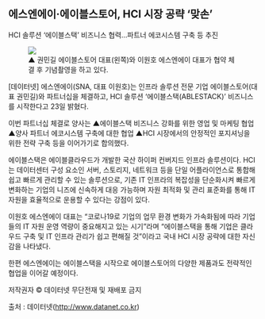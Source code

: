 <h2>에스엔에이·에이블스토어, HCI 시장 공략 ‘맞손’</h2>

HCI 솔루션 ‘에이블스택’ 비즈니스 협력…파트너 에코시스템 구축 등 추진

<figure>
  <img
    style={{ margin: '0 auto' }}
    src='https://github.com/ablecloud-team/ablecloud-homepage/blob/dev/public/images/blog/483-1.png?raw=true'
  />
  <div
    style={{ display: 'flex', justifyContent: 'center', fontSize: '13px' }}
    className='not-prose'>
    ▲ 권민길 에이블스토어 대표(왼쪽)와 이원호 에스엔에이 대표가 협약 체결 후 기념촬영을 하고 있다.
  </div>
</figure>

[데이터넷] 에스엔에이(SNA, 대표 이원호)는 인프라 솔루션 전문 기업 에이블스토어(대표 권민길)와 파트너십을 체결하고, HCI 솔루션 ‘에이블스택(ABLESTACK)’ 비즈니스를 시작한다고 23일 밝혔다.

이번 파트너십 체결로 양사는 ▲에이블스택 비즈니스 강화를 위한 영업 및 마케팅 협업 ▲양사 파트너 에코시스템 구축에 대한 협업 ▲HCI 시장에서의 안정적인 포지셔닝을 위한 전략 구축 등을 이어가기로 합의했다.

에이블스택은 에이블클라우드가 개발한 국산 하이퍼 컨버지드 인프라 솔루션이다. HCI는 데이터센터 구성 요소인 서버, 스토리지, 네트워크 등을 단일 어플라이언스로 통합해 쉽고 빠르게 관리할 수 있는 솔루션으로, 기존 IT 인프라의 복잡성을 단순화시켜 빠르게 변화하는 기업의 니즈에 신속하게 대응 가능하며 자원 최적화 및 관리 표준화를 통해 IT 자원을 효율적으로 운용할 수 있다는 강점이 있다.

이원호 에스엔에이 대표는 “코로나19로 기업의 업무 환경 변화가 가속화됨에 따라 기업들의 IT 자원 운영 역량이 중요해지고 있는 시기”라며 “에이블스택을 통해 기업은 클라우드 구축 및 IT 인프라 관리가 쉽고 편해질 것”이라고 국내 HCI 시장 공략에 대한 자신감을 나타냈다.

한편 에스엔에이는 에이블스택을 시작으로 에이블스토어의 다양한 제품과도 전략적인 협업을 이어갈 예정이다.

저작권자 © 데이터넷 무단전재 및 재배포 금지

출처 : 데이터넷(http://www.datanet.co.kr)
